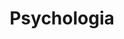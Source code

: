---
title: Psychologia
description: Nie... nie jestem psychologiem i do niego mi bardzo daleko. Ale lubię czytać, poznawać zachowanie człowieka. Poszerzać swoje horyzonty i być otwartym. Głownie interesują mnie osobowości człowieka i patrzenie jego na świat.
img: ../../assets/images/hobbies/psychology.jpg
---